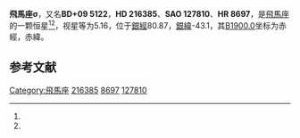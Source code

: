 {{Starbox begin
| name = 飛馬座σ
}}
{{Starbox observe
| epoch = [[J2000.0|J2000.0]]
| constell = [[飛馬座|飛馬座]]<ref name=SIMBAD>{{cite web
 | url=http://simbad.u-strasbg.fr/simbad/sim-id?Ident=HR+8697
 | title=Pulsating variable Star
 | publisher=Centre de Données astronomiques de Strasbourg
 | work=SIMBAD
 | accessdate=2012-07-13
 | archive-date=2016-03-17
 | archive-url=https://web.archive.org/web/20160317105718/http://simbad.u-strasbg.fr/simbad/sim-id?Ident=HR+8697
 | dead-url=no
 }}</ref><ref name=DATA>{{cite web
 | url=http://vizier.u-strasbg.fr/viz-bin/VizieR-5?-out.add=.&-source=5050&-corr=PK=HR&-out.max=9999&HR=8697
 | title =VizieR Detailed Page
 | accessdate=2012-07-13}}</ref>
| 星官 = 
| ra = {{RA|22|52|24.1}}<ref name=SIMBAD /><ref name=DATA />
| dec = {{DEC|+9|50|8}}<ref name=SIMBAD /><ref name=DATA />
| appmag_v = 5.16<ref name=SIMBAD /><ref name=DATA />
}}
{{Starbox character
| class = F7IV<ref name=SIMBAD /><ref name=DATA />
| b-v = 0.48<ref name=SIMBAD /><ref name=DATA />
| u-b = -0.01<ref name=SIMBAD /><ref name=DATA />
| r-i = <ref name=SIMBAD /><ref name=DATA />
| variable = 
}}
{{Starbox astrometry
| radial_v = -0.01
| prop_mo_ra = 12
| parallax = 0.043
| p_error = 
}}
{{Starbox catalog
| names =BD+09 5122，[[SAO星表|SAO]] 127810，[[HD星表|HD]] 216385，[[HR星表|HR]] 8697}}
{{Starbox reference |Simbad=HR+8697}}
{{Starbox end}}

'''飛馬座σ'''，又名'''BD+09 5122'''，'''HD 216385'''、'''SAO 127810'''、'''HR 8697'''，是[[飛馬座|飛馬座]]的一颗恒星<ref name=SIMBAD /><ref name=DATA />，视星等为5.16，位于[[銀道座標系|銀經]]80.87，[[銀道座標系|銀緯]]-43.1，其[[B1900.0|B1900.0]]坐标为赤經{{RA|22|47|19.9}}，赤緯{{DEC|+9|-43.1|13}}。

== 参考文献 ==
{{reflist}}

{{飞马座恒星}}

[[Category:飛馬座|Category:飛馬座]]
[[Category:HD和HDE天體|216385]]
[[Category:HR天體|8697]]
[[Category:SAO天體|127810]]


{{star-stub}}